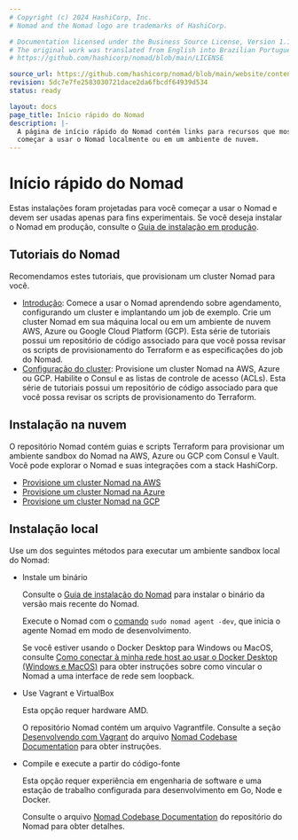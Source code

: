 ```yaml
---
# Copyright (c) 2024 HashiCorp, Inc.
# Nomad and the Nomad logo are trademarks of HashiCorp.

# Documentation licensed under the Business Source License, Version 1.1.
# The original work was translated from English into Brazilian Portuguese.
# https://github.com/hashicorp/nomad/blob/main/LICENSE

source_url: https://github.com/hashicorp/nomad/blob/main/website/content/docs/quickstart.mdx
revision: 5dc7e7fe2583030721dace2da6fbcdf64939d534
status: ready

layout: docs
page_title: Início rápido do Nomad
description: |-
  A página de início rápido do Nomad contém links para recursos que mostram como
  começar a usar o Nomad localmente ou em um ambiente de nuvem.
---
```


# Início rápido do Nomad

Estas instalações foram projetadas para você começar a usar o Nomad e devem
ser usadas apenas para fins experimentais.
Se você deseja instalar o Nomad em produção, consulte o
[Guia de instalação em produção](/nomad/docs/deploy/production).

## Tutoriais do Nomad

Recomendamos estes tutoriais, que provisionam um cluster Nomad para você.

- [Introdução][]: Comece a usar o Nomad aprendendo sobre agendamento,
  configurando um cluster e implantando um job de exemplo.
  Crie um cluster Nomad em sua máquina local ou em um ambiente de nuvem AWS,
  Azure ou Google Cloud Platform (GCP).
  Esta série de tutoriais possui um repositório de código associado para que
  você possa revisar os scripts de provisionamento do Terraform e as
  especificações do job do Nomad.
- [Configuração do cluster][]: Provisione um cluster Nomad na AWS, Azure ou GCP.
  Habilite o Consul e as listas de controle de acesso (ACLs).
  Esta série de tutoriais possui um repositório de código associado para que
  você possa revisar os scripts de provisionamento do Terraform.

## Instalação na nuvem

O repositório Nomad contém guias e scripts Terraform para provisionar um
ambiente sandbox do Nomad na AWS, Azure ou GCP com Consul e Vault.
Você pode explorar o Nomad e suas integrações com a stack HashiCorp.

- [Provisione um cluster Nomad na AWS][]
- [Provisione um cluster Nomad na Azure][]
- [Provisione um cluster Nomad na GCP][]

## Instalação local

Use um dos seguintes métodos para executar um ambiente sandbox local do Nomad:

- Instale um binário

  Consulte o [Guia de instalação do Nomad][installing-binary] para instalar o
  binário da versão mais recente do Nomad.  

  Execute o Nomad com o [comando][agent-dev] `sudo nomad agent -dev`, que inicia
  o agente Nomad em modo de desenvolvimento.

  Se você estiver usando o Docker Desktop para Windows ou MacOS, consulte
  [Como conectar à minha rede host ao usar o Docker Desktop (Windows e MacOS)][faq-win-mac]
  para obter instruções sobre como vincular o Nomad a uma interface de rede sem
  loopback.

- Use Vagrant e VirtualBox

  Esta opção requer hardware AMD.

  O repositório Nomad contém um arquivo Vagrantfile.
  Consulte a seção [Desenvolvendo com Vagrant][vagrant] do arquivo
  [Nomad Codebase Documentation][compile-source] para obter instruções.

- Compile e execute a partir do código-fonte

  Esta opção requer experiência em engenharia de software e uma estação de
  trabalho configurada para desenvolvimento em Go, Node e Docker.

  Consulte o arquivo [Nomad Codebase Documentation][compile-source] do
  repositório do Nomad para obter detalhes.

[faq-win-mac]: /nomad/docs/faq#q-how-to-connect-to-my-host-network-when-using-docker-desktop-windows-and-macos
[installing-binary]: /nomad/docs/deploy
[Introdução]: /nomad/tutorials/get-started
[Configuração do cluster]: /nomad/tutorials/cluster-setup
[Provisione um cluster Nomad na AWS]: https://github.com/hashicorp/nomad/blob/main/terraform/aws/README.md
[Provisione um cluster Nomad na Azure]:
    https://github.com/hashicorp/nomad/blob/main/terraform/azure/README.md
[Provisione um cluster Nomad na GCP]: https://github.com/hashicorp/nomad/blob/main/terraform/gcp/README.md
[agent-dev]: /nomad/commands/agent#dev
[vagrant]: https://github.com/hashicorp/nomad/blob/main/contributing/README.md#developing-with-vagrant
[compile-source]: https://github.com/hashicorp/nomad/blob/main/contributing/README.md
